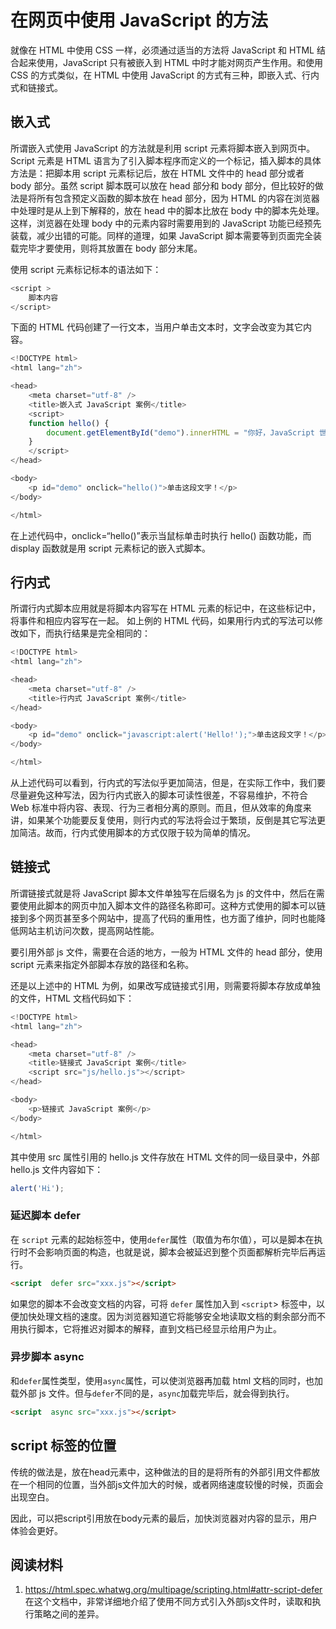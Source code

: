 # 在网页中使用 JavaScript 的方法

就像在 HTML 中使用 CSS 一样，必须通过适当的方法将 JavaScript 和 HTML 结合起来使用，JavaScript 只有被嵌入到 HTML 中时才能对网页产生作用。和使用 CSS 的方式类似，在 HTML 中使用 JavaScript 的方式有三种，即嵌入式、行内式和链接式。

## 嵌入式

所谓嵌入式使用 JavaScript 的方法就是利用 script 元素将脚本嵌入到网页中。Script 元素是 HTML 语言为了引入脚本程序而定义的一个标记，插入脚本的具体方法是：把脚本用 script 元素标记后，放在 HTML 文件中的 head 部分或者 body 部分。虽然 script 脚本既可以放在 head 部分和 body 部分，但比较好的做法是将所有包含预定义函数的脚本放在 head 部分，因为 HTML 的内容在浏览器中处理时是从上到下解释的，放在 head 中的脚本比放在 body 中的脚本先处理。这样，浏览器在处理 body 中的元素内容时需要用到的 JavaScript 功能已经预先装载，减少出错的可能。同样的道理，如果 JavaScript 脚本需要等到页面完全装载完毕才要使用，则将其放置在 body 部分末尾。

使用 script 元素标记标本的语法如下：

``` javascript
<script >
    脚本内容
</script>
```

下面的 HTML 代码创建了一行文本，当用户单击文本时，文字会改变为其它内容。

```js
<!DOCTYPE html>
<html lang="zh">

<head>
    <meta charset="utf-8" />
    <title>嵌入式 JavaScript 案例</title>
    <script>
    function hello() {
        document.getElementById("demo").innerHTML = "你好，JavaScript 世界！";
    }
    </script>
</head>

<body>
    <p id="demo" onclick="hello()">单击这段文字！</p>
</body>

</html>
```

在上述代码中，onclick="hello()"表示当鼠标单击时执行 hello() 函数功能，而 display 函数就是用 script 元素标记的嵌入式脚本。

## 行内式

所谓行内式脚本应用就是将脚本内容写在 HTML 元素的标记中，在这些标记中，将事件和相应内容写在一起。
如上例的 HTML 代码，如果用行内式的写法可以修改如下，而执行结果是完全相同的：

```js
<!DOCTYPE html>
<html lang="zh">

<head>
    <meta charset="utf-8" />
    <title>行内式 JavaScript 案例</title>
</head>

<body>
    <p id="demo" onclick="javascript:alert('Hello!');">单击这段文字！</p>
</body>

</html>
```

从上述代码可以看到，行内式的写法似乎更加简洁，但是，在实际工作中，我们要尽量避免这种写法，因为行内式嵌入的脚本可读性很差，不容易维护，不符合 Web 标准中将内容、表现、行为三者相分离的原则。而且，但从效率的角度来讲，如果某个功能要反复使用，则行内式的写法将会过于繁琐，反倒是其它写法更加简洁。故而，行内式使用脚本的方式仅限于较为简单的情况。

## 链接式

所谓链接式就是将 JavaScript 脚本文件单独写在后缀名为 js 的文件中，然后在需要使用此脚本的网页中加入脚本文件的路径名称即可。这种方式使用的脚本可以链接到多个网页甚至多个网站中，提高了代码的重用性，也方面了维护，同时也能降低网站主机访问次数，提高网站性能。

要引用外部 js 文件，需要在合适的地方，一般为 HTML 文件的 head 部分，使用 script 元素来指定外部脚本存放的路径和名称。

还是以上述中的 HTML 为例，如果改写成链接式引用，则需要将脚本存放成单独的文件，HTML 文档代码如下：

```js
<!DOCTYPE html>
<html lang="zh">

<head>
    <meta charset="utf-8" />
    <title>链接式 JavaScript 案例</title>
    <script src="js/hello.js"></script>
</head>

<body>
    <p>链接式 JavaScript 案例</p>
</body>

</html>
```

其中使用 src 属性引用的 hello.js 文件存放在 HTML 文件的同一级目录中，外部 hello.js 文件内容如下：

```js
alert('Hi');
```

### 延迟脚本 defer

在 `script` 元素的起始标签中，使用`defer`属性（取值为布尔值），可以是脚本在执行时不会影响页面的构造，也就是说，脚本会被延迟到整个页面都解析完毕后再运行。

```html
<script  defer src="xxx.js"></script>
```

如果您的脚本不会改变文档的内容，可将 `defer` 属性加入到 `<script`> 标签中，以便加快处理文档的速度。因为浏览器知道它将能够安全地读取文档的剩余部分而不用执行脚本，它将推迟对脚本的解释，直到文档已经显示给用户为止。

### 异步脚本 async

和`defer`属性类型，使用`async`属性，可以使浏览器再加载 html 文档的同时，也加载外部 js 文件。但与`defer`不同的是，`async`加载完毕后，就会得到执行。

```html
<script  async src="xxx.js"></script>
```

## script 标签的位置

传统的做法是，放在head元素中，这种做法的目的是将所有的外部引用文件都放在一个相同的位置，当外部js文件加大的时候，或者网络速度较慢的时候，页面会出现空白。

因此，可以把script引用放在body元素的最后，加快浏览器对内容的显示，用户体验会更好。

## 阅读材料

1. <https://html.spec.whatwg.org/multipage/scripting.html#attr-script-defer> 在这个文档中，非常详细地介绍了使用不同方式引入外部js文件时，读取和执行策略之间的差异。
